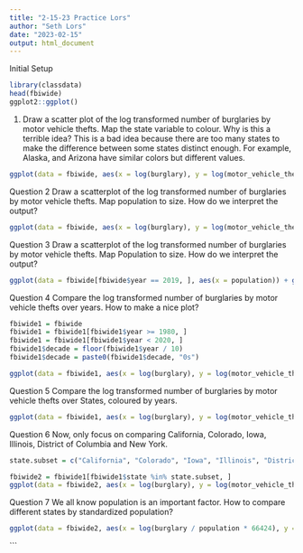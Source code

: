 ```yaml
---
title: "2-15-23 Practice Lors"
author: "Seth Lors"
date: "2023-02-15"
output: html_document
---
```


Initial Setup
```r
library(classdata)
head(fbiwide)
ggplot2::ggplot()
```

1. Draw a scatter plot of the log transformed number of burglaries by motor vehicle thefts. Map the state variable to colour. Why is this a terrible idea?
This is a bad idea because there are too many states to make the difference between some states distinct enough. For example, Alaska, and Arizona have similar      colors but different values.
```r
ggplot(data = fbiwide, aes(x = log(burglary), y = log(motor_vehicle_theft))) + geom_point(aes(color = state))
```
Question 2
Draw a scatterplot of the log transformed number of burglaries by motor vehicle thefts. Map population to size. How do we interpret the output?
```r
ggplot(data = fbiwide, aes(x = log(burglary), y = log(motor_vehicle_theft))) + geom_point(aes(color = state, size = population))
```
Question 3
Draw a scatterplot of the log transformed number of burglaries by motor vehicle thefts. Map Population to size. How do we interpret the output?
```r
ggplot(data = fbiwide[fbiwide$year == 2019, ], aes(x = population)) + geom_histogram()
```
Question 4
Compare the log transformed number of burglaries by motor vehicle thefts over years. How to make a nice plot?
```r
fbiwide1 = fbiwide
fbiwide1 = fbiwide1[fbiwide1$year >= 1980, ]
fbiwide1 = fbiwide1[fbiwide1$year < 2020, ]
fbiwide1$decade = floor(fbiwide1$year / 10)
fbiwide1$decade = paste0(fbiwide1$decade, "0s")

ggplot(data = fbiwide1, aes(x = log(burglary), y = log(motor_vehicle_theft))) + geom_point(aes(color = decade))
```
Question 5
Compare the log transformed number of burglaries by motor vehicle thefts over States, coloured by years.
```r
ggplot(data = fbiwide1, aes(x = log(burglary), y = log(motor_vehicle_theft))) + geom_point(aes(color = decade)) + facet_wrap(.~ state_abbr)
```
Question 6
Now, only focus on comparing California, Colorado, Iowa, Illinois, District of Columbia and New York.
```r
state.subset = c("California", "Colorado", "Iowa", "Illinois", "District of Columbia", "New York")

fbiwide2 = fbiwide1[fbiwide1$state %in% state.subset, ]
ggplot(data = fbiwide2, aes(x = log(burglary), y = log(motor_vehicle_theft))) + geom_point(aes(color = decade)) + facet_wrap(.~ state)
```
Question 7
We all know population is an important factor. How to compare different states by standardized population?
```r
ggplot(data = fbiwide2, aes(x = log(burglary / population * 66424), y = log(motor_vehicle_theft / population * 66424))) + geom_point(aes(color = decade)) + facet_wrap(.~ state)
```

```
